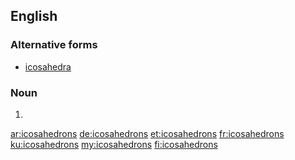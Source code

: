==English==

===Alternative forms===
* [[icosahedra]]

===Noun===
{{head|en|noun plural form}}

# {{plural of|icosahedron|lang=en}}

[[ar:icosahedrons]]
[[de:icosahedrons]]
[[et:icosahedrons]]
[[fr:icosahedrons]]
[[ku:icosahedrons]]
[[my:icosahedrons]]
[[fi:icosahedrons]]